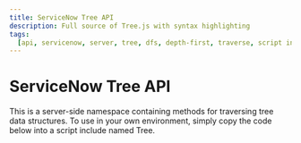 ```yaml
---
title: ServiceNow Tree API
description: Full source of Tree.js with syntax highlighting
tags:
  [api, servicenow, server, tree, dfs, depth-first, traverse, script include]
---
```


# ServiceNow Tree API

This is a server-side namespace containing methods for traversing tree data
structures. To use in your own environment, simply copy the code below into a
script include named Tree.

```js file=<rootDir>/docs/code/servicenow/Tree.js

```
